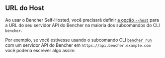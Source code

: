 
## URL do Host

Ao usar o Bencher Self-Hosted,
você precisará definir [a opção `--host`][host option]
para a URL do seu servidor API do Bencher
na maioria dos subcomandos do CLI `bencher`.

Por exemplo, se você estivesse usando o subcomando CLI <code><a href="/pt/docs/explanation/bencher-run/">bencher run</a></code>
com um servidor API do Bencher em `https://api.bencher.example.com`
você poderia escrever algo assim:

<BencherRunCode />

[host option]: /pt/docs/explanation/bencher-run/#--host-url